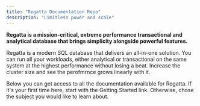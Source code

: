 ---
title: "Regatta Documentation Repo"
description: "Limitless power and scale"
---

**Regatta is a mission-critical, extreme performance transactional and analytical database that brings simplicity alongside powerful features.**

Regatta is a modern SQL database that delivers an all-in-one solution. You can run all your workloads, either analytical or transactional on the same system at the highest performance without losing a beat. Increase the cluster size and see the perofmrnce grows linearly with it.

Below you can get access to all the documentation available for Regatta. If it's your first time here, start with the Getting Started link. Otherwise, chose the subject you would like to learn about.

<CardGroup cols={2}>
  <Card title="Getting Started Guide" icon="rocket" href="/prerequisites">
    
  </Card>
  <Card title="Linear Scaling" icon="chart-line" href="/linear-scaling/linear-scaling">
    
  </Card>
  <Card title="Drivers & Clients" icon="code" href="on-prem-getting-started-guide/connecting-to-regatta">
    
  </Card>
  <Card title="Cloud Deployments" icon="layer-group" href="/cloud-deployment/regatta-platform/regatta-platform">
    
  </Card>
  <Card title="Database Schema" icon="database" href="/sql/specification">
    
  </Card>
  <Card title="Optimizing Performance" icon="server" href="/table-index-best-practices/introduction/introduction">
    
  </Card>
</CardGroup>
